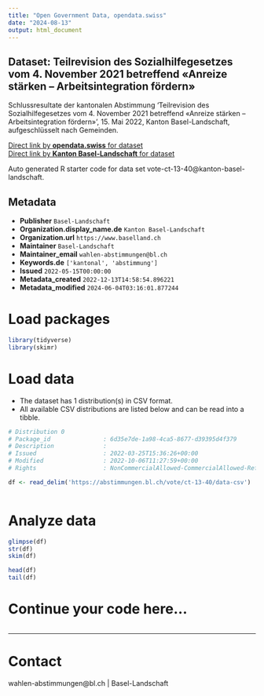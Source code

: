 ```yaml
---
title: "Open Government Data, opendata.swiss"
date: "2024-08-13"
output: html_document
---
```


## Dataset: Teilrevision des Sozialhilfegesetzes vom 4. November 2021 betreffend «Anreize stärken – Arbeitsintegration fördern»

Schlussresultate der kantonalen Abstimmung 'Teilrevision des Sozialhilfegesetzes vom 4. November 2021 betreffend «Anreize stärken – Arbeitsintegration fördern»', 15. Mai 2022, Kanton Basel-Landschaft, aufgeschlüsselt nach Gemeinden.

[Direct link by **opendata.swiss** for dataset](https://opendata.swiss/de/dataset/teilrevision-des-sozialhilfegesetzes-vom-4-november-2021-betreffend-anreize-starken-arbeitsinte)<br>
[Direct link by **Kanton Basel-Landschaft** for dataset](https://abstimmungen.bl.ch/vote/ct-13-40/data)

Auto generated R starter code for data set vote-ct-13-40@kanton-basel-landschaft.

## Metadata

- **Publisher** `Basel-Landschaft`
- **Organization.display_name.de** `Kanton Basel-Landschaft`
- **Organization.url** `https://www.baselland.ch`
- **Maintainer** `Basel-Landschaft`
- **Maintainer_email** `wahlen-abstimmungen@bl.ch`
- **Keywords.de** `['kantonal', 'abstimmung']`
- **Issued** `2022-05-15T00:00:00`
- **Metadata_created** `2022-12-13T14:58:54.896221`
- **Metadata_modified** `2024-06-04T03:16:01.877244`


# Load packages

```r

library(tidyverse)
library(skimr)

```

# Load data

-   The dataset has 1 distribution(s) in CSV format.
-   All available CSV distributions are listed below and can be read into a tibble.

```r

# Distribution 0
# Package_id               : 6d35e7de-1a98-4ca5-8677-d39395d4f379
# Description              : 
# Issued                   : 2022-03-25T15:36:26+00:00
# Modified                 : 2022-10-06T11:27:59+00:00
# Rights                   : NonCommercialAllowed-CommercialAllowed-ReferenceRequired

df <- read_delim('https://abstimmungen.bl.ch/vote/ct-13-40/data-csv')



```

# Analyze data

```r

glimpse(df)
str(df)
skim(df)

head(df)
tail(df)

```

# Continue your code here...

```r

```

------------------------------------------------------------------------

# Contact

wahlen-abstimmungen@bl.ch | Basel-Landschaft
